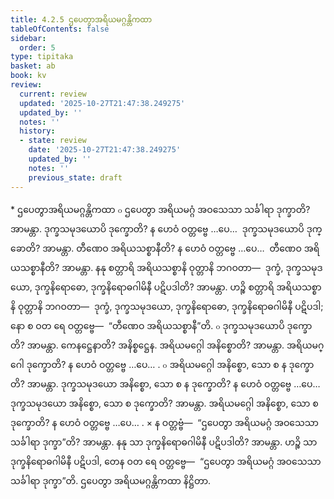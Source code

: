 ```yaml
---
title: 4.2.5 ဌပေတွာအရိယမဂ္ဂန္တိကထာ
tableOfContents: false
sidebar:
  order: 5
type: tipitaka
basket: ab
book: kv
review:
  current: review
  updated: '2025-10-27T21:47:38.249275'
  updated_by: ''
  notes: ''
  history:
  - state: review
    date: '2025-10-27T21:47:38.249275'
    updated_by: ''
    notes: ''
    previous_state: draft
---
```



<ReviewStatus review={frontmatter.review} showDetails={true} />

<HypothesisAnnotation frontmatter={frontmatter} />

<DynamicBreadcrumb />

<Paragraph type="center" book="kv">
* ဌပေတွာအရိယမဂ္ဂန္တိကထာ
</Paragraph>

<Division number="789" book="kv" e="ch" v="32" p="398">

<Paragraph number="2460" book="kv">
๐ ဌပေတွာ အရိယမဂ္ဂံ အဝသေသာ သင်္ခါရာ ဒုက္ခာတိ? အာမန္တာ. ဒုက္ခသမုဒယောပိ ဒုက္ခောတိ? န ဟေဝံ ဝတ္တဗ္ဗေ …ပေ…  ဒုက္ခသမုဒယောပိ ဒုက္ခောတိ? အာမန္တာ. တီဏေဝ အရိယသစ္စာနီတိ? န ဟေဝံ ဝတ္တဗ္ဗေ …ပေ…  တီဏေဝ အရိယသစ္စာနီတိ? အာမန္တာ. နနု စတ္တာရိ အရိယသစ္စာနိ ဝုတ္တာနိ ဘဂဝတာ—  ဒုက္ခံ, ဒုက္ခသမုဒယော, ဒုက္ခနိရောဓော, ဒုက္ခနိရောဓဂါမိနီ ပဋိပဒါတိ? အာမန္တာ. ဟဉ္စိ စတ္တာရိ အရိယသစ္စာနိ ဝုတ္တာနိ ဘဂဝတာ—  ဒုက္ခံ, ဒုက္ခသမုဒယော, ဒုက္ခနိရောဓော, ဒုက္ခနိရောဓဂါမိနီ ပဋိပဒါ; နော စ ဝတ ရေ ဝတ္တဗ္ဗေ—  “တီဏေဝ အရိယသစ္စာနီ”တိ.
</Paragraph>

<Paragraph number="2461" book="kv">
๐ ဒုက္ခသမုဒယောပိ ဒုက္ခောတိ? အာမန္တာ. ကေနဋ္ဌေနာတိ? အနိစ္စဋ္ဌေန. အရိယမဂ္ဂေါ အနိစ္စောတိ? အာမန္တာ. အရိယမဂ္ဂေါ ဒုက္ခောတိ? န ဟေဝံ ဝတ္တဗ္ဗေ …ပေ… .
</Paragraph>

<Paragraph number="2462" book="kv">
๐ အရိယမဂ္ဂေါ အနိစ္စော, သော စ န ဒုက္ခောတိ? အာမန္တာ. ဒုက္ခသမုဒယော အနိစ္စော, သော စ န ဒုက္ခောတိ? န ဟေဝံ ဝတ္တဗ္ဗေ …ပေ…  ဒုက္ခသမုဒယော အနိစ္စော, သော စ ဒုက္ခောတိ? အာမန္တာ. အရိယမဂ္ဂေါ အနိစ္စော, သော စ ဒုက္ခောတိ? န ဟေဝံ ဝတ္တဗ္ဗေ …ပေ… .
</Paragraph>

</Division>
<Division number="790" book="kv" e="ch" v="32" p="398">

<Paragraph number="2463" book="kv">
× န ဝတ္တဗ္ဗံ—  “ဌပေတွာ အရိယမဂ္ဂံ အဝသေသာ သင်္ခါရာ ဒုက္ခာ”တိ? အာမန္တာ. နနု သာ ဒုက္ခနိရောဓဂါမိနီ ပဋိပဒါတိ? အာမန္တာ. ဟဉ္စိ သာ ဒုက္ခနိရောဓဂါမိနီ ပဋိပဒါ, တေန ဝတ ရေ ဝတ္တဗ္ဗေ—  “ဌပေတွာ အရိယမဂ္ဂံ အဝသေသာ သင်္ခါရာ ဒုက္ခာ”တိ.

</Paragraph>
</Division>

<Paragraph number="2464" type="center" book="kv">
ဌပေတွာ အရိယမဂ္ဂန္တိကထာ နိဋ္ဌိတာ.
</Paragraph>